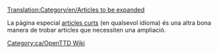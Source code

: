 [[Translation:Category/en/Articles to be expanded]]
{{en/Bilingual box| Ca
| Aquesta és una llista d''''articles que necessiten ser ampliat'''. Si us plau, remeteu a l'article per a més informació.<br/>Els articles amb les plantilles {{en/S|ca/Ampliar}}, {{en/S|ca/Esborrany}} i {{en/S|ca/Incomplet}} són incorporats automàticament aquí.
| ''This is a list of '''articles that need to be expanded'''. Please refer to the article for more information.''<br/>''Articles with {{en/S|ca/Ampliar}}, {{en/S|ca/Esborrany}} and {{en/S|ca/Incomplet}} templates automatically go here.''}}


La pàgina especial [[Special:Shortpages|articles curts]] (en qualsevol idioma) és una altra bona manera de trobar articles que necessiten una ampliació.


[[Category:ca/OpenTTD Wiki]]